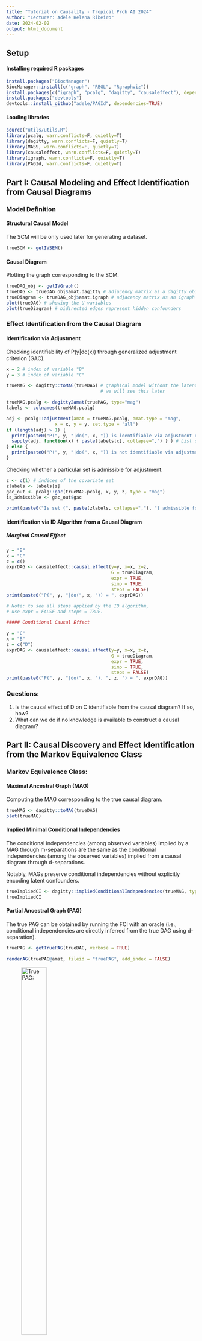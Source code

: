 ```yaml
---
title: "Tutorial on Causality - Tropical Prob AI 2024"
author: "Lecturer: Adèle Helena Ribeiro"
date: 2024-02-02
output: html_document
---
```


## Setup

#### Installing required R packages

```r
install.packages("BiocManager")
BiocManager::install(c("graph", "RBGL", "Rgraphviz"))
install.packages(c("igraph", "pcalg", "dagitty", "causaleffect"), dependencies=TRUE)
install.packages("devtools")
devtools::install_github("adele/PAGId", dependencies=TRUE)
```

#### Loading libraries

```r
source("utils/utils.R")
library(pcalg, warn.conflicts=F, quietly=T)
library(dagitty, warn.conflicts=F, quietly=T)
library(MASS, warn.conflicts=F, quietly=T)
library(causaleffect, warn.conflicts=F, quietly=T)
library(igraph, warn.conflicts=F, quietly=T)
library(PAGId, warn.conflicts=F, quietly=T)
```

## Part I: Causal Modeling and Effect Identification from Causal Diagrams

### Model Definition

#### Structural Causal Model

The SCM will be only used later for generating a dataset.

```r
trueSCM <- getIVSEM()
```

#### Causal Diagram

Plotting the graph corresponding to the SCM.

```r
trueDAG_obj <- getIVGraph()
trueDAG <- trueDAG_obj$amat.dagitty # adjacency matrix as a dagitty object
trueDiagram <- trueDAG_obj$amat.igraph # adjacency matrix as an igraph object
plot(trueDAG) # showing the U variables
plot(trueDiagram) # bidirected edges represent hidden confounders
```

### Effect Identification from the Causal Diagram

#### Identification via Adjustment

Checking identifiability of P(y\|do(x)) through generalized adjustment criterion (GAC).

```r

x = 2 # index of variable "B"
y = 3 # index of variable "C"

trueMAG <- dagitty::toMAG(trueDAG) # graphical model without the latent confounders 
                                   # we will see this later

trueMAG.pcalg <- dagitty2amat(trueMAG, type="mag")
labels <- colnames(trueMAG.pcalg)

adj <- pcalg::adjustment(amat = trueMAG.pcalg, amat.type = "mag",
                  x = x, y = y, set.type = "all")
if (length(adj) > 1) {
  print(paste0("P(", y, "|do(", x, ")) is identifiable via adjustment over:"))
  sapply(adj, function(x) { paste(labels[x], collapse=",") } ) # List of all sets admissible for adjustment
} else {
  print(paste0("P(", y, "|do(", x, ")) is not identifiable via adjustment."))
}

```

Checking whether a particular set is admissible for adjustment.

```r
z <- c(1) # indices of the covariate set
zlabels <- labels[z]
gac_out <- pcalg::gac(trueMAG.pcalg, x, y, z, type = "mag")
is_admissible <- gac_out$gac

print(paste0("Is set {", paste(zlabels, collapse=","), "} admissible for adjustment? ", is_admissible))
```

#### Identification via ID Algorithm from a Causal Diagram

##### Marginal Causal Effect

```r
y = "B"
x = "C"
z = c()
exprDAG <- causaleffect::causal.effect(y=y, x=x, z=z,
                                       G = trueDiagram,
                                       expr = TRUE,
                                       simp = TRUE,
                                       steps = FALSE)
print(paste0("P(", y, "|do(", x, ")) = ", exprDAG))

# Note: to see all steps applied by the ID algorithm,
# use expr = FALSE and steps = TRUE.

##### Conditional Causal Effect 

y = "C"
x = "B"
z = c("D")
exprDAG <- causaleffect::causal.effect(y=y, x=x, z=z,
                                       G = trueDiagram,
                                       expr = TRUE,
                                       simp = TRUE,
                                       steps = FALSE)
print(paste0("P(", y, "|do(", x, "), ", z, ") = ", exprDAG))
```

### Questions:

1. Is the causal effect of D on C identifiable from the causal diagram? If so, how?
2. What can we do if no knowledge is available to construct a causal diagram? 



## Part II: Causal Discovery and Effect Identification from the Markov Equivalence Class

### Markov Equivalence Class:

#### Maximal Ancestral Graph (MAG)

Computing the MAG corresponding to the true causal diagram.

```r
trueMAG <- dagitty::toMAG(trueDAG)
plot(trueMAG)
```

#### Implied Minimal Conditional Independencies

The conditional independencies (among observed variables) implied by a MAG through m-separations are the same as the conditional independencies (among the observed variables) implied from a causal diagram through d-separations.

Notably, MAGs preserve conditional independencies without explicitly encoding latent confounders.

```r
trueImpliedCI <- dagitty::impliedConditionalIndependencies(trueMAG, type = "missing.edge")
trueImpliedCI
```

#### Partial Ancestral Graph (PAG)

The true PAG can be obtained by running the FCI with an oracle (i.e., conditional independencies are directly inferred from the true DAG using d-separation).

```r
truePAG <- getTruePAG(trueDAG, verbose = TRUE)
```

```r
renderAG(truePAG@amat, fileid = "truePAG", add_index = FALSE)
```

![True PAG:](tmp/truePAG.png){#id .class width="40%" height="50%"}

### Causal Discovery

#### Data Generation from the True SCM

We are generating n=10000 samples.

```r
n = 10000  # sample size
dat <- generateDatasetFromSEM(trueSCM$beta, trueSCM$lat, n)
dat <- dat[, c("A", "B", "C", "D")] # selecting only V={A, B, C, D}
head(dat)
```

#### Inferring the PAG using FCI Algorithm

Since our variables follow a Gaussian distribution, the partial correlation test (Fisher's Z test) can be used to assess conditional independencies.

For other data types, appropriate conditional independence tests should be used.

```r
indepTest <- pcalg::gaussCItest    # Fisher's Z test
alpha <- 0.05                      # Significance level of 5%
suffStat <- list(C = cor(dat), n = n)
estPAG <- pcalg::fci(suffStat,
                     indepTest = indepTest,
                     labels= colnames(dat), alpha = alpha,
                     verbose = TRUE)
```

```r
renderAG(estPAG@amat, fileid = "estimatedPAG", add_index = FALSE)
```

![Estimated PAG:](tmp/estimatedPAG.png){#id .class width="40%" height="50%"}

### Questions:

1.  Did we recover the correct PAG?
2.  What the inferred PAG tell us about the relationship between every pair of nodes?
3.  Is the true causal diagram a member of the PAG's Markov Equivalence Class?
4.  What can it happen with a smaller sample size?

### Effect Identification from the Markov Equivalence Class

#### Effect Identification via Generalized Adjustment Criterion (GAC)

Checking identifiability of P(y\|do(x)) through generalized adjustment criterion (GAC).

```r

labels <- colnames(estPAG@amat)
x = 2 # index of variable "B"
y = 3 # index of variable "C"

adj <- adjustment(amat = estPAG@amat, amat.type = "pag",
                  x = x, y = y, set.type = "all")

if (length(adj) > 1) {
  print(paste0("P(", y, "|do(", x, ")) is identifiable via adjustment over:"))
  sapply(adj, function(x) { paste(labels[x], collapse=",") } ) # List of all sets admissible for adjustment
} else {
  print(paste0("P(", y, "|do(", x, ")) is not identifiable via adjustment."))
}

```

Checking whether a particular set is admissible for adjustment.

```r
z <- c(1) # indices of the covariate set
zlabels <- labels[z]
gac_out <- gac(estPAG@amat, x, y, z, type = "pag")
is_admissible <- gac_out$gac

print(paste0("Is set {", paste(zlabels, collapse=","), "} admissible for adjustment? ", is_admissible))
```

#### Effect Identification via CIDP Algorithm

##### Marginal Causal Effect

```r
y = "C"
x = "B"
z = c()

retPAG <- CIDP(estPAG@amat, x, y, z, verbose = FALSE)

print(paste0("Is P(", y, "|do(", x, ")) identifiable? ", retPAG$id))
if (retPAG$id) {
  print(paste0("P(", y, "|do(", x, ")) = ", retPAG$Qexpr[[retPAG$query]]))
}

# This shows the steps taken by the CIDP algorithm
# By substitution and simplication, we will get the same adjustment formula
# print(retPAG$Qexpr)
```

Note: IDP does not simiplifies the expression by leveraging conditional independences. By doing so, we would see the equivalence with the usual adjustment formula.

##### Conditional Causal Effect

```r
y = "C"
x = "B"
z = c("A")

retPAG <- CIDP(estPAG@amat, x, y, z, verbose = FALSE)

print(paste0("Is P(", y, "|do(", x, "), ", z, ") identifiable? ", retPAG$id))
if (retPAG$id) {
  print(paste0("P(", y, "|do(", x, "), ", z, ") = ", retPAG$Qexpr[[retPAG$query]]))
  
  # This shows the steps taken by the CIDP algorithm
  # By substitution and simplication, we will get the same adjustment formula
  # print(retPAG$Qexpr)
}
```

### Questions:

1.  Is the causal effect of D on C identifiable from the PAG? If so, how?
